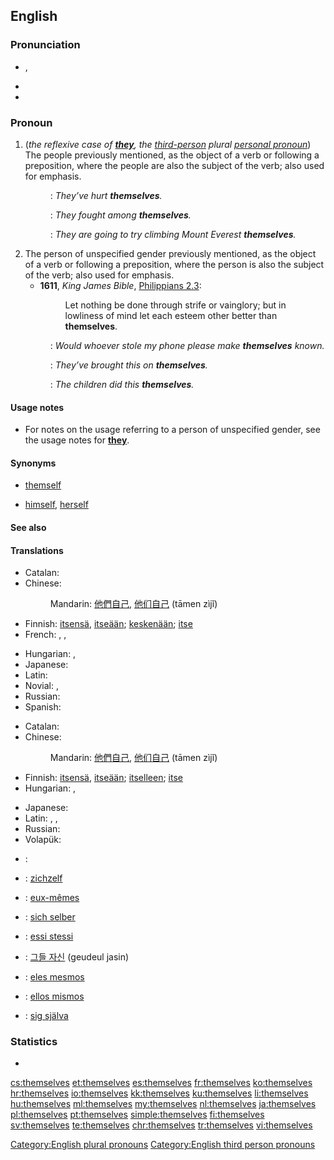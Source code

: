 ==English==

===Pronunciation===
* {{IPA|/ðɛmˈsɛlvz/|/ðəmˈsɛlvz/|lang=en}}, {{X-SAMPA|/DEm"sElvz/|/D@m"sElvz/}}
* {{audio|En-us-themselves.ogg|Audio (US)}}
* {{hyphenation|them|selves}}

===Pronoun===
{{en-pron|desc=personal pronoun}}

# (''the reflexive case of '''[[they]]''', the [[third-person]] plural [[personal pronoun]]'') The people previously mentioned, as the object of a verb or following a preposition, where the people are also the subject of the verb; also used for emphasis.
#: {{qualifier|reflexively}}: ''They’ve hurt '''themselves'''.''
#: {{qualifier|after a preposition}}: ''They fought among '''themselves'''.''
#: {{qualifier|for emphasis}}: ''They are going to try climbing Mount Everest '''themselves'''.''
# The person of unspecified gender previously mentioned, as the object of a verb or following a preposition, where the person is also the subject of the verb; also used for emphasis.
#* '''1611''', ''King James Bible'', [[s:Bible (King James)/Philippians#Chapter 2|Philippians 2.3]]:
#*: Let nothing be done through strife or vainglory; but in lowliness of mind let each esteem other better than '''themselves'''.
#: {{qualifier|reflexively}}: ''Would whoever stole my phone please make '''themselves''' known.''
#: {{qualifier|after a preposition}}: ''They’ve brought this on '''themselves'''.''
#: {{qualifier|for emphasis}}: ''The children did this '''themselves'''.''

====Usage notes====
* For notes on the usage referring to a person of unspecified gender, see the usage notes for '''[[they]]'''.

====Synonyms====
* {{sense|non-gender-specific, singular}} [[themself]]
* {{sense|gender-specific, singular}} [[himself]], [[herself]]

====See also====
{{English personal pronouns}}

====Translations====
{{trans-top|the reflexive case of they, the third-person plural personal pronoun}}
* Catalan: {{t+|ca|es}}
* Chinese:
*: Mandarin: [[他們]][[自己]], [[他们]][[自己]] (tāmen zìjǐ)
* Finnish: [[itse|itsensä]], [[itse|itseään]]; [[keskenään]]; [[itse]]
* French: {{qualifier|reflexive}} {{t+|fr|se}}, {{qualifier|for emphasis}} {{t+|fr|eux-mêmes|m}}, {{qualifier|for emphasis}} {{t+|fr|elles-mêmes}}
{{trans-mid}}
* Hungarian: {{t+|hu|maguk}}, {{t+|hu|magukat}}
* Japanese: {{t-|ja|彼ら自身|tr=karera-jishin}}
* Latin: {{t-|la|ipsi}}
* Novial: {{tø|nov|sen}}, {{tø|nov|se}}
* Russian: {{t+|ru|себя|tr=s'eb'á}}
* Spanish: {{t-|es|ellos mismos}}
{{trans-bottom}}

{{trans-top|the persons of unspecified gender previously mentioned, as the object of a verb or following a preposition}}
* Catalan: {{t-|ca|mateix|alt=mateixos}}
* Chinese:
*: Mandarin: [[他們]][[自己]], [[他们]][[自己]] (tāmen zìjǐ)
* Finnish: [[itse|itsensä]], [[itse|itseään]]; [[itse|itselleen]]; [[itse]]
* Hungarian: {{t-|hu|önmaguk}}, {{t-|hu|önmagukat}}
{{trans-mid}}
* Japanese: {{t-|ja|彼ら自身|tr=karera-jishin}}
* Latin: {{t-|la|ipsos|m}}, {{t-|la|ipsas|f}}, {{t-|la|ipsa|n}}
* Russian: {{t+|ru|себя|tr=s'eb'á}}
* Volapük: {{t-|vo|okis}}
{{trans-bottom}}

{{checktrans-top}}
* {{ttbc|ar}}: {{l|ar|انفسهم}} {{unicode|(anfúsahum)}}
* {{ttbc|nl}}: [[zichzelf]]
* {{ttbc|fr}}: [[eux-mêmes]]
* {{ttbc|de}}: [[sich selber]]
{{trans-mid}}
* {{ttbc|it}}: [[essi stessi]]
* {{ttbc|ko}}: [[그들 자신]] (geudeul jasin)
* {{ttbc|pt}}: [[eles mesmos]]
* {{ttbc|es}}: [[ellos mismos]]
* {{ttbc|sv}}: [[sig själva]]
{{trans-bottom}}

===Statistics===
* {{rank|power|mother|often|266|themselves|half|certain|sent}}

[[Category:English plural pronouns]]
[[Category:English third person pronouns]]

[[cs:themselves]]
[[et:themselves]]
[[es:themselves]]
[[fr:themselves]]
[[ko:themselves]]
[[hr:themselves]]
[[io:themselves]]
[[kk:themselves]]
[[ku:themselves]]
[[li:themselves]]
[[hu:themselves]]
[[ml:themselves]]
[[my:themselves]]
[[nl:themselves]]
[[ja:themselves]]
[[pl:themselves]]
[[pt:themselves]]
[[simple:themselves]]
[[fi:themselves]]
[[sv:themselves]]
[[te:themselves]]
[[chr:themselves]]
[[tr:themselves]]
[[vi:themselves]]